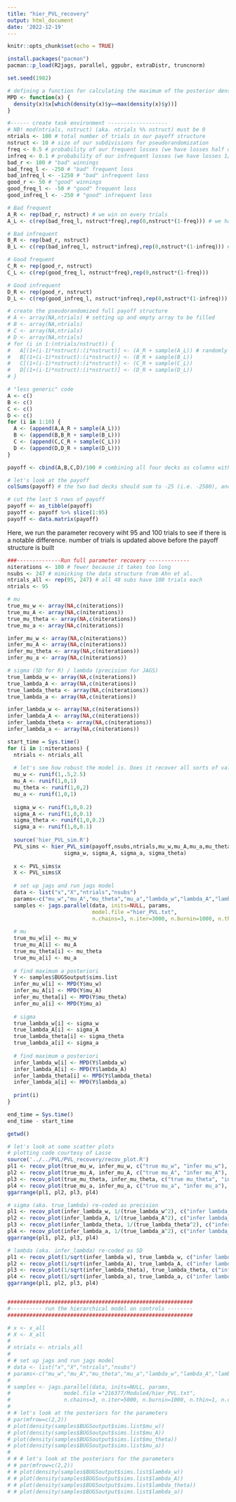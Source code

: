 ```yaml
---
title: "hier_PVL_recovery"
output: html_document
date: '2022-12-19'
---
```


```r
knitr::opts_chunk$set(echo = TRUE)
```

```r
install.packages("pacman")
pacman::p_load(R2jags, parallel, ggpubr, extraDistr, truncnorm)

set.seed(1982)
```

```r
# defining a function for calculating the maximum of the posterior density (not exactly the same as the mode)
MPD <- function(x) {
  density(x)$x[which(density(x)$y==max(density(x)$y))]
}
```


```r
#------ create task environment -------------------
# NB! mod(ntrials, nstruct) (aka. ntrials %% nstruct) must be 0
ntrials <- 100 # total number of trials in our payoff structure
nstruct <- 10 # size of our subdivisions for pseudorandomization
freq <- 0.5 # probability of our frequent losses (we have losses half of the time)
infreq <- 0.1 # probability of our infrequent losses (we have losses 1/10th of the time)
bad_r <- 100 # "bad" winnings
bad_freq_l <- -250 # "bad" frequent loss
bad_infreq_l <- -1250 # "bad" infrequent loss
good_r <- 50 # "good" winnings
good_freq_l <- -50 # "good" frequent loss
good_infreq_l <- -250 # "good" infrequent loss

# Bad frequent
A_R <- rep(bad_r, nstruct) # we win on every trials
A_L <- c(rep(bad_freq_l, nstruct*freq),rep(0,nstruct*(1-freq))) # we have losses half of the time

# Bad infrequent
B_R <- rep(bad_r, nstruct)
B_L <- c(rep(bad_infreq_l, nstruct*infreq),rep(0,nstruct*(1-infreq))) # we have losses 1/10th of the time

# Good frequent
C_R <- rep(good_r, nstruct)
C_L <- c(rep(good_freq_l, nstruct*freq),rep(0,nstruct*(1-freq)))

# Good infrequent
D_R <- rep(good_r, nstruct)
D_L <- c(rep(good_infreq_l, nstruct*infreq),rep(0,nstruct*(1-infreq)))

# create the pseudorandomized full payoff structure
# A <- array(NA,ntrials) # setting up and empty array to be filled
# B <- array(NA,ntrials)
# C <- array(NA,ntrials)
# D <- array(NA,ntrials)
# for (i in 1:(ntrials/nstruct)) {
#   A[(1+(i-1)*nstruct):(i*nstruct)] <- (A_R + sample(A_L)) # randomly shuffling the loss-array for every ten trials (and adding those losses to the winnings)
#   B[(1+(i-1)*nstruct):(i*nstruct)] <- (B_R + sample(B_L))
#   C[(1+(i-1)*nstruct):(i*nstruct)] <- (C_R + sample(C_L))
#   D[(1+(i-1)*nstruct):(i*nstruct)] <- (D_R + sample(D_L))
# }

# "less generic" code
A <- c()
B <- c()
C <- c()
D <- c()
for (i in 1:10) {
  A <- (append(A,A_R + sample(A_L)))
  B <- (append(B,B_R + sample(B_L)))
  C <- (append(C,C_R + sample(C_L)))
  D <- (append(D,D_R + sample(D_L)))
}

payoff <- cbind(A,B,C,D)/100 # combining all four decks as columns with each 100 trials - dividing our payoffs by 100 to make the numbers a bit easier to work with

# let's look at the payoff
colSums(payoff) # the two bad decks should sum to -25 (i.e. -2500), and the two good ones to 25 (i.e. 2500)

```

```r
# cut the last 5 rows of payoff 
payoff <- as_tibble(payoff)
payoff <- payoff %>% slice(1:95)
payoff <- data.matrix(payoff)
```

Here, we run the parameter recovery wiht 95 and 100 trials to see if there is a notable difference.
number of trials is updated above before the payoff structure is built

```r
###--------------Run full parameter recovery -------------
niterations <- 100 # fewer because it takes too long
nsubs <- 247 # mimicking the data structure from Ahn et al.
ntrials_all <- rep(95, 247) # all 48 subs have 100 trials each
ntrials <- 95

# mu
true_mu_w <- array(NA,c(niterations))
true_mu_A <- array(NA,c(niterations))
true_mu_theta <- array(NA,c(niterations))
true_mu_a <- array(NA,c(niterations))

infer_mu_w <- array(NA,c(niterations))
infer_mu_A <- array(NA,c(niterations))
infer_mu_theta <- array(NA,c(niterations))
infer_mu_a <- array(NA,c(niterations))

# sigma (SD for R) / lambda (precision for JAGS)
true_lambda_w <- array(NA,c(niterations))
true_lambda_A <- array(NA,c(niterations))
true_lambda_theta <- array(NA,c(niterations))
true_lambda_a <- array(NA,c(niterations))

infer_lambda_w <- array(NA,c(niterations))
infer_lambda_A <- array(NA,c(niterations))
infer_lambda_theta <- array(NA,c(niterations))
infer_lambda_a <- array(NA,c(niterations))

start_time = Sys.time()
for (i in 1:niterations) {
  ntrials <- ntrials_all
  
  # let's see how robust the model is. Does it recover all sorts of values?
  mu_w <- runif(1,.5,2.5)
  mu_A <- runif(1,0,1)
  mu_theta <- runif(1,0,2)
  mu_a <- runif(1,0,1)
  
  sigma_w <- runif(1,0,0.2)
  sigma_A <- runif(1,0,0.1)
  sigma_theta <- runif(1,0,0.2)
  sigma_a <- runif(1,0,0.1)
  
  source('hier_PVL_sim.R')
  PVL_sims <- hier_PVL_sim(payoff,nsubs,ntrials,mu_w,mu_A,mu_a,mu_theta,
                  sigma_w, sigma_A, sigma_a, sigma_theta)
  
  x <- PVL_sims$x
  X <- PVL_sims$X
  
  # set up jags and run jags model
  data <- list("x","X","ntrials","nsubs") 
  params<-c("mu_w","mu_A","mu_theta","mu_a","lambda_w","lambda_A","lambda_theta","lambda_a")
  samples <- jags.parallel(data, inits=NULL, params,
                           model.file ="hier_PVL.txt",
                           n.chains=3, n.iter=3000, n.burnin=1000, n.thin=1, n.cluster=4)
  
  # mu
  true_mu_w[i] <- mu_w
  true_mu_A[i] <- mu_A
  true_mu_theta[i] <- mu_theta
  true_mu_a[i] <- mu_a
  
  # find maximum a posteriori
  Y <- samples$BUGSoutput$sims.list
  infer_mu_w[i] <- MPD(Y$mu_w)
  infer_mu_A[i] <- MPD(Y$mu_A)
  infer_mu_theta[i] <- MPD(Y$mu_theta)
  infer_mu_a[i] <- MPD(Y$mu_a)
  
  # sigma
  true_lambda_w[i] <- sigma_w
  true_lambda_A[i] <- sigma_A
  true_lambda_theta[i] <- sigma_theta
  true_lambda_a[i] <- sigma_a
  
  # find maximum a posteriori
  infer_lambda_w[i] <- MPD(Y$lambda_w)
  infer_lambda_A[i] <- MPD(Y$lambda_A)
  infer_lambda_theta[i] <- MPD(Y$lambda_theta)
  infer_lambda_a[i] <- MPD(Y$lambda_a)
  
  print(i)
}

end_time = Sys.time()
end_time - start_time

```
```r
getwd()
```

```r
# let's look at some scatter plots
# plotting code courtesy of Lasse
source('../../PVL/PVL_recovery/recov_plot.R')
pl1 <- recov_plot(true_mu_w, infer_mu_w, c("true mu_w", "infer mu_w"), 'smoothed linear fit')
pl2 <- recov_plot(true_mu_A, infer_mu_A, c("true mu_A", "infer mu_A"), 'smoothed linear fit')
pl3 <- recov_plot(true_mu_theta, infer_mu_theta, c("true mu_theta", "infer mu_theta"), 'smoothed linear fit')
pl4 <- recov_plot(true_mu_a, infer_mu_a, c("true mu_a", "infer mu_a"), 'smoothed linear fit')
ggarrange(pl1, pl2, pl3, pl4)

# sigma (aka. true_lambda) re-coded as precision
pl1 <- recov_plot(infer_lambda_w, 1/(true_lambda_w^2), c("infer lambda_w","true lambda_w"), 'smoothed linear fit')
pl2 <- recov_plot(infer_lambda_A, 1/(true_lambda_A^2), c("infer lambda_A","true lambda_A"), 'smoothed linear fit')
pl3 <- recov_plot(infer_lambda_theta, 1/(true_lambda_theta^2), c("infer lambda_theta", "true lambda_theta"), 'smoothed linear fit')
pl4 <- recov_plot(infer_lambda_a, 1/(true_lambda_a^2), c("infer lambda_a", "true lambda_a"), 'smoothed linear fit')
ggarrange(pl1, pl2, pl3, pl4)

# lambda (aka. infer_lambda) re-coded as SD
pl1 <- recov_plot(1/sqrt(infer_lambda_w), true_lambda_w, c("infer lambda_w","true lambda_w"), 'smoothed linear fit')
pl2 <- recov_plot(1/sqrt(infer_lambda_A), true_lambda_A, c("infer lambda_A","true lambda_A"), 'smoothed linear fit')
pl3 <- recov_plot(1/sqrt(infer_lambda_theta), true_lambda_theta, c("infer lambda_theta", "true lambda_theta"), 'smoothed linear fit')
pl4 <- recov_plot(1/sqrt(infer_lambda_a), true_lambda_a, c("infer lambda_a", "true lambda_a"), 'smoothed linear fit')
ggarrange(pl1, pl2, pl3, pl4)


###########################################################
#---------- run the hierarchical model on controls --------
###########################################################

# x <- x_all
# X <- X_all
# 
# ntrials <- ntrials_all
# 
# # set up jags and run jags model
# data <- list("x","X","ntrials","nsubs") 
# params<-c("mu_w","mu_A","mu_theta","mu_a","lambda_w","lambda_A","lambda_theta","lambda_a")
# 
# samples <- jags.parallel(data, inits=NULL, params,
#                 model.file ="216377/Module4/hier_PVL.txt",
#                 n.chains=3, n.iter=5000, n.burnin=1000, n.thin=1, n.cluster=4)
# 
# # let's look at the posteriors for the parameters
# par(mfrow=c(2,2))
# plot(density(samples$BUGSoutput$sims.list$mu_w))
# plot(density(samples$BUGSoutput$sims.list$mu_A))
# plot(density(samples$BUGSoutput$sims.list$mu_theta))
# plot(density(samples$BUGSoutput$sims.list$mu_a))
# 
# # # let's look at the posteriors for the parameters
# # par(mfrow=c(2,2))
# # plot(density(samples$BUGSoutput$sims.list$lambda_w))
# # plot(density(samples$BUGSoutput$sims.list$lambda_A))
# # plot(density(samples$BUGSoutput$sims.list$lambda_theta))
# # plot(density(samples$BUGSoutput$sims.list$lambda_a))


```

